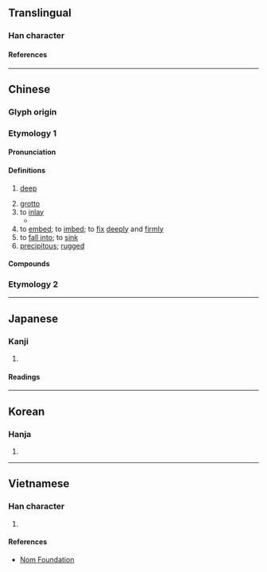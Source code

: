 {{character info}}
==Translingual==

===Han character===
{{Han char|rn=46|rad=山|as=09|sn=12|four=22782|canj=UTMO|ids=⿱山𣢟}}

====References====
{{Han ref|kx=0316.170|dkj=08279|dj=0616.380|hdz=10784.170|uh=5D4C}}

----

==Chinese==
{{zh-forms}}

===Glyph origin===
{{Han etym}}
===Etymology 1===
====Pronunciation====
{{zh-pron
|m=qiàn,qiān,1nb=standard in Mainland,2nb=standard in Taiwan
|c=ham6,ham2,ham3,haam1
|h=pfs=khâm
|j=qie1
|md=
|mn=ml:kham
|w=
|mc=y
|oc=y
|cat=a,n,v
}}

====Definitions====
{{zh-hanzi}}

# {{lb|zh|of a valley}} [[deep]]
# [[grotto]]
# to [[inlay]]
#* {{zh-x|殿堂 中 嵌 幾 樣 明珠|The temple hall is embedded with pearls}}
# to [[embed]]; to [[imbed]]; to [[fix]] [[deeply]] and [[firmly]]
# to [[fall into]]; to [[sink]]
# [[precipitous]]; [[rugged]]

====Compounds====
{{zh-der|偏嵌|嵌埋法|嵌巉|嵌巖|嵌版構造|嵌玻璃|嵌瓷畫|嵌畫|嵌石|嵌窞|嵌造|嵌金|嵌飾|嵌鑲磚|撇嵌|百寶嵌|眼嵌縮腮|鑲嵌工藝|鑲嵌畫|金鑲玉嵌|赤嵌樓|鑲嵌|嵌入}}

===Etymology 2===
{{zh-see|崁|v}}
----

==Japanese==

===Kanji===
{{ja-kanji|grade=|rs=山09}}

# {{rfdef|ja|sort=山09}}

====Readings====
{{ja-readings
|on=かん
|kun=は-まる, は-める, あな-
}}

----

==Korean==

===Hanja===
{{ko-hanja|감}}

# {{rfdef|ko|sort=山09}}

----

==Vietnamese==

===Han character===
{{vi-readings|rs=山09|reading=khảm}}

# {{rfdef|vi|sort=山09}}

====References====
* [http://nomfoundation.org/common/nom_details.php?codepoint=5d4c Nom Foundation]